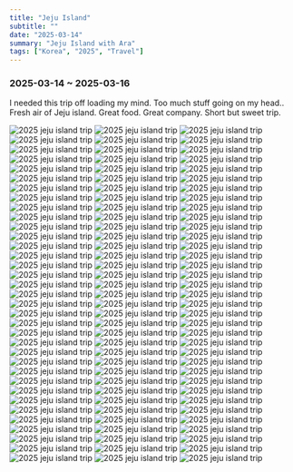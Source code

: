 ```yaml
---
title: "Jeju Island"
subtitle: ""
date: "2025-03-14"
summary: "Jeju Island with Ara"
tags: ["Korea", "2025", "Travel"]
---
```



### 2025-03-14 ~ 2025-03-16

I needed this trip off loading my mind. Too much stuff going on my head..
Fresh air of Jeju island. Great food. Great company. Short but sweet trip.

<div className="mx-auto max-w-lg">
  <Image
    className="rounded-[2px]"
    width={1080}
    height={1440}
    quality={75}
    src="https://storage.googleapis.com/jaeungkim/blog/personal/2025-mar-jejuisland/1.jpeg"
    alt="2025 jeju island trip"
  />
  <Image
    className="rounded-[2px]"
    width={1080}
    height={1440}
    quality={75}
    src="https://storage.googleapis.com/jaeungkim/blog/personal/2025-mar-jejuisland/2.jpeg"
    alt="2025 jeju island trip"
  />
  <Image
    className="rounded-[2px]"
    width={1080}
    height={1440}
    quality={75}
    src="https://storage.googleapis.com/jaeungkim/blog/personal/2025-mar-jejuisland/3.jpeg"
    alt="2025 jeju island trip"
  />
  <Image
    className="rounded-[2px]"
    width={1080}
    height={1440}
    quality={75}
    src="https://storage.googleapis.com/jaeungkim/blog/personal/2025-mar-jejuisland/4.jpeg"
    alt="2025 jeju island trip"
  />
  <Image
    className="rounded-[2px]"
    width={1080}
    height={1440}
    quality={75}
    src="https://storage.googleapis.com/jaeungkim/blog/personal/2025-mar-jejuisland/5.jpeg"
    alt="2025 jeju island trip"
  />
  <Image
    className="rounded-[2px]"
    width={1080}
    height={1440}
    quality={75}
    src="https://storage.googleapis.com/jaeungkim/blog/personal/2025-mar-jejuisland/6.jpeg"
    alt="2025 jeju island trip"
  />
  <Image
    className="rounded-[2px]"
    width={1080}
    height={1440}
    quality={75}
    src="https://storage.googleapis.com/jaeungkim/blog/personal/2025-mar-jejuisland/7.jpeg"
    alt="2025 jeju island trip"
  />
  <Image
    className="rounded-[2px]"
    width={1080}
    height={1440}
    quality={75}
    src="https://storage.googleapis.com/jaeungkim/blog/personal/2025-mar-jejuisland/8.jpeg"
    alt="2025 jeju island trip"
  />
  <Image
    className="rounded-[2px]"
    width={1080}
    height={1440}
    quality={75}
    src="https://storage.googleapis.com/jaeungkim/blog/personal/2025-mar-jejuisland/9.jpeg"
    alt="2025 jeju island trip"
  />
  <Image
    className="rounded-[2px]"
    width={1080}
    height={1440}
    quality={75}
    src="https://storage.googleapis.com/jaeungkim/blog/personal/2025-mar-jejuisland/10.jpeg"
    alt="2025 jeju island trip"
  />
  <Image
    className="rounded-[2px]"
    width={1080}
    height={1440}
    quality={75}
    src="https://storage.googleapis.com/jaeungkim/blog/personal/2025-mar-jejuisland/11.jpeg"
    alt="2025 jeju island trip"
  />
  <Image
    className="rounded-[2px]"
    width={1080}
    height={1440}
    quality={75}
    src="https://storage.googleapis.com/jaeungkim/blog/personal/2025-mar-jejuisland/12.jpeg"
    alt="2025 jeju island trip"
  />
  <Image
    className="rounded-[2px]"
    width={1080}
    height={1440}
    quality={75}
    src="https://storage.googleapis.com/jaeungkim/blog/personal/2025-mar-jejuisland/13.jpeg"
    alt="2025 jeju island trip"
  />
  <Image
    className="rounded-[2px]"
    width={1080}
    height={1440}
    quality={75}
    src="https://storage.googleapis.com/jaeungkim/blog/personal/2025-mar-jejuisland/14.jpeg"
    alt="2025 jeju island trip"
  />
  <Image
    className="rounded-[2px]"
    width={1080}
    height={1440}
    quality={75}
    src="https://storage.googleapis.com/jaeungkim/blog/personal/2025-mar-jejuisland/15.jpeg"
    alt="2025 jeju island trip"
  />
  <Image
    className="rounded-[2px]"
    width={1080}
    height={1440}
    quality={75}
    src="https://storage.googleapis.com/jaeungkim/blog/personal/2025-mar-jejuisland/16.jpeg"
    alt="2025 jeju island trip"
  />
  <Image
    className="rounded-[2px]"
    width={1080}
    height={1440}
    quality={75}
    src="https://storage.googleapis.com/jaeungkim/blog/personal/2025-mar-jejuisland/17.jpeg"
    alt="2025 jeju island trip"
  />
  <Image
    className="rounded-[2px]"
    width={1080}
    height={1440}
    quality={75}
    src="https://storage.googleapis.com/jaeungkim/blog/personal/2025-mar-jejuisland/18.jpeg"
    alt="2025 jeju island trip"
  />
  <Image
    className="rounded-[2px]"
    width={1080}
    height={1440}
    quality={75}
    src="https://storage.googleapis.com/jaeungkim/blog/personal/2025-mar-jejuisland/19.jpeg"
    alt="2025 jeju island trip"
  />
  <Image
    className="rounded-[2px]"
    width={1080}
    height={1440}
    quality={75}
    src="https://storage.googleapis.com/jaeungkim/blog/personal/2025-mar-jejuisland/20.jpeg"
    alt="2025 jeju island trip"
  />
  <Image
    className="rounded-[2px]"
    width={1080}
    height={1440}
    quality={75}
    src="https://storage.googleapis.com/jaeungkim/blog/personal/2025-mar-jejuisland/21.jpeg"
    alt="2025 jeju island trip"
  />
  <Image
    className="rounded-[2px]"
    width={1080}
    height={1440}
    quality={75}
    src="https://storage.googleapis.com/jaeungkim/blog/personal/2025-mar-jejuisland/22.jpeg"
    alt="2025 jeju island trip"
  />
  <Image
    className="rounded-[2px]"
    width={1080}
    height={1440}
    quality={75}
    src="https://storage.googleapis.com/jaeungkim/blog/personal/2025-mar-jejuisland/23.jpeg"
    alt="2025 jeju island trip"
  />
  <Image
    className="rounded-[2px]"
    width={1080}
    height={1440}
    quality={75}
    src="https://storage.googleapis.com/jaeungkim/blog/personal/2025-mar-jejuisland/24.jpeg"
    alt="2025 jeju island trip"
  />
  <Image
    className="rounded-[2px]"
    width={1080}
    height={1440}
    quality={75}
    src="https://storage.googleapis.com/jaeungkim/blog/personal/2025-mar-jejuisland/25.jpeg"
    alt="2025 jeju island trip"
  />
  <Image
    className="rounded-[2px]"
    width={1080}
    height={1440}
    quality={75}
    src="https://storage.googleapis.com/jaeungkim/blog/personal/2025-mar-jejuisland/26.jpeg"
    alt="2025 jeju island trip"
  />
  <Image
    className="rounded-[2px]"
    width={1080}
    height={1440}
    quality={75}
    src="https://storage.googleapis.com/jaeungkim/blog/personal/2025-mar-jejuisland/27.jpeg"
    alt="2025 jeju island trip"
  />
  <Image
    className="rounded-[2px]"
    width={1080}
    height={1440}
    quality={75}
    src="https://storage.googleapis.com/jaeungkim/blog/personal/2025-mar-jejuisland/28.jpeg"
    alt="2025 jeju island trip"
  />
  <Image
    className="rounded-[2px]"
    width={1080}
    height={1440}
    quality={75}
    src="https://storage.googleapis.com/jaeungkim/blog/personal/2025-mar-jejuisland/29.jpeg"
    alt="2025 jeju island trip"
  />
  <Image
    className="rounded-[2px]"
    width={1080}
    height={1440}
    quality={75}
    src="https://storage.googleapis.com/jaeungkim/blog/personal/2025-mar-jejuisland/30.jpeg"
    alt="2025 jeju island trip"
  />
  <Image
    className="rounded-[2px]"
    width={1080}
    height={1440}
    quality={75}
    src="https://storage.googleapis.com/jaeungkim/blog/personal/2025-mar-jejuisland/31.jpeg"
    alt="2025 jeju island trip"
  />
  <Image
    className="rounded-[2px]"
    width={1080}
    height={1440}
    quality={75}
    src="https://storage.googleapis.com/jaeungkim/blog/personal/2025-mar-jejuisland/32.jpeg"
    alt="2025 jeju island trip"
  />
  <Image
    className="rounded-[2px]"
    width={1080}
    height={1440}
    quality={75}
    src="https://storage.googleapis.com/jaeungkim/blog/personal/2025-mar-jejuisland/33.jpeg"
    alt="2025 jeju island trip"
  />
  <Image
    className="rounded-[2px]"
    width={1080}
    height={1440}
    quality={75}
    src="https://storage.googleapis.com/jaeungkim/blog/personal/2025-mar-jejuisland/34.jpeg"
    alt="2025 jeju island trip"
  />
  <Image
    className="rounded-[2px]"
    width={1080}
    height={1440}
    quality={75}
    src="https://storage.googleapis.com/jaeungkim/blog/personal/2025-mar-jejuisland/35.jpeg"
    alt="2025 jeju island trip"
  />
  <Image
    className="rounded-[2px]"
    width={1080}
    height={1440}
    quality={75}
    src="https://storage.googleapis.com/jaeungkim/blog/personal/2025-mar-jejuisland/36.jpeg"
    alt="2025 jeju island trip"
  />
  <Image
    className="rounded-[2px]"
    width={1080}
    height={1440}
    quality={75}
    src="https://storage.googleapis.com/jaeungkim/blog/personal/2025-mar-jejuisland/37.jpeg"
    alt="2025 jeju island trip"
  />
  <Image
    className="rounded-[2px]"
    width={1080}
    height={1440}
    quality={75}
    src="https://storage.googleapis.com/jaeungkim/blog/personal/2025-mar-jejuisland/38.jpeg"
    alt="2025 jeju island trip"
  />
  <Image
    className="rounded-[2px]"
    width={1080}
    height={1440}
    quality={75}
    src="https://storage.googleapis.com/jaeungkim/blog/personal/2025-mar-jejuisland/39.jpeg"
    alt="2025 jeju island trip"
  />
  <Image
    className="rounded-[2px]"
    width={1080}
    height={1440}
    quality={75}
    src="https://storage.googleapis.com/jaeungkim/blog/personal/2025-mar-jejuisland/40.jpeg"
    alt="2025 jeju island trip"
  />
  <Image
    className="rounded-[2px]"
    width={1080}
    height={1440}
    quality={75}
    src="https://storage.googleapis.com/jaeungkim/blog/personal/2025-mar-jejuisland/41.jpeg"
    alt="2025 jeju island trip"
  />
  <Image
    className="rounded-[2px]"
    width={1080}
    height={1440}
    quality={75}
    src="https://storage.googleapis.com/jaeungkim/blog/personal/2025-mar-jejuisland/42.jpeg"
    alt="2025 jeju island trip"
  />
  <Image
    className="rounded-[2px]"
    width={1080}
    height={1440}
    quality={75}
    src="https://storage.googleapis.com/jaeungkim/blog/personal/2025-mar-jejuisland/43.jpeg"
    alt="2025 jeju island trip"
  />
  <Image
    className="rounded-[2px]"
    width={1080}
    height={1440}
    quality={75}
    src="https://storage.googleapis.com/jaeungkim/blog/personal/2025-mar-jejuisland/44.jpeg"
    alt="2025 jeju island trip"
  />
  <Image
    className="rounded-[2px]"
    width={1080}
    height={1440}
    quality={75}
    src="https://storage.googleapis.com/jaeungkim/blog/personal/2025-mar-jejuisland/45.jpeg"
    alt="2025 jeju island trip"
  />
  <Image
    className="rounded-[2px]"
    width={1080}
    height={1440}
    quality={75}
    src="https://storage.googleapis.com/jaeungkim/blog/personal/2025-mar-jejuisland/46.jpeg"
    alt="2025 jeju island trip"
  />
  <Image
    className="rounded-[2px]"
    width={1080}
    height={1440}
    quality={75}
    src="https://storage.googleapis.com/jaeungkim/blog/personal/2025-mar-jejuisland/47.jpeg"
    alt="2025 jeju island trip"
  />
  <Image
    className="rounded-[2px]"
    width={1080}
    height={1440}
    quality={75}
    src="https://storage.googleapis.com/jaeungkim/blog/personal/2025-mar-jejuisland/48.jpeg"
    alt="2025 jeju island trip"
  />
  <Image
    className="rounded-[2px]"
    width={1080}
    height={1440}
    quality={75}
    src="https://storage.googleapis.com/jaeungkim/blog/personal/2025-mar-jejuisland/49.jpeg"
    alt="2025 jeju island trip"
  />
  <Image
    className="rounded-[2px]"
    width={1080}
    height={1440}
    quality={75}
    src="https://storage.googleapis.com/jaeungkim/blog/personal/2025-mar-jejuisland/50.jpeg"
    alt="2025 jeju island trip"
  />
  <Image
    className="rounded-[2px]"
    width={1080}
    height={1440}
    quality={75}
    src="https://storage.googleapis.com/jaeungkim/blog/personal/2025-mar-jejuisland/51.jpeg"
    alt="2025 jeju island trip"
  />
  <Image
    className="rounded-[2px]"
    width={1080}
    height={1440}
    quality={75}
    src="https://storage.googleapis.com/jaeungkim/blog/personal/2025-mar-jejuisland/52.jpeg"
    alt="2025 jeju island trip"
  />
  <Image
    className="rounded-[2px]"
    width={1080}
    height={1440}
    quality={75}
    src="https://storage.googleapis.com/jaeungkim/blog/personal/2025-mar-jejuisland/53.jpeg"
    alt="2025 jeju island trip"
  />
  <Image
    className="rounded-[2px]"
    width={1080}
    height={1440}
    quality={75}
    src="https://storage.googleapis.com/jaeungkim/blog/personal/2025-mar-jejuisland/54.jpeg"
    alt="2025 jeju island trip"
  />
  <Image
    className="rounded-[2px]"
    width={1080}
    height={1440}
    quality={75}
    src="https://storage.googleapis.com/jaeungkim/blog/personal/2025-mar-jejuisland/55.jpeg"
    alt="2025 jeju island trip"
  />
  <Image
    className="rounded-[2px]"
    width={1080}
    height={1440}
    quality={75}
    src="https://storage.googleapis.com/jaeungkim/blog/personal/2025-mar-jejuisland/56.jpeg"
    alt="2025 jeju island trip"
  />
  <Image
    className="rounded-[2px]"
    width={1080}
    height={1440}
    quality={75}
    src="https://storage.googleapis.com/jaeungkim/blog/personal/2025-mar-jejuisland/57.jpeg"
    alt="2025 jeju island trip"
  />
  <Image
    className="rounded-[2px]"
    width={1080}
    height={1440}
    quality={75}
    src="https://storage.googleapis.com/jaeungkim/blog/personal/2025-mar-jejuisland/58.jpeg"
    alt="2025 jeju island trip"
  />
  <Image
    className="rounded-[2px]"
    width={1080}
    height={1440}
    quality={75}
    src="https://storage.googleapis.com/jaeungkim/blog/personal/2025-mar-jejuisland/59.jpeg"
    alt="2025 jeju island trip"
  />
  <Image
    className="rounded-[2px]"
    width={1080}
    height={1440}
    quality={75}
    src="https://storage.googleapis.com/jaeungkim/blog/personal/2025-mar-jejuisland/60.jpeg"
    alt="2025 jeju island trip"
  />
  <Image
    className="rounded-[2px]"
    width={1080}
    height={1440}
    quality={75}
    src="https://storage.googleapis.com/jaeungkim/blog/personal/2025-mar-jejuisland/61.jpeg"
    alt="2025 jeju island trip"
  />
  <Image
    className="rounded-[2px]"
    width={1080}
    height={1440}
    quality={75}
    src="https://storage.googleapis.com/jaeungkim/blog/personal/2025-mar-jejuisland/62.jpeg"
    alt="2025 jeju island trip"
  />
  <Image
    className="rounded-[2px]"
    width={1080}
    height={1440}
    quality={75}
    src="https://storage.googleapis.com/jaeungkim/blog/personal/2025-mar-jejuisland/63.jpeg"
    alt="2025 jeju island trip"
  />
  <Image
    className="rounded-[2px]"
    width={1080}
    height={1440}
    quality={75}
    src="https://storage.googleapis.com/jaeungkim/blog/personal/2025-mar-jejuisland/64.jpeg"
    alt="2025 jeju island trip"
  />
  <Image
    className="rounded-[2px]"
    width={1080}
    height={1440}
    quality={75}
    src="https://storage.googleapis.com/jaeungkim/blog/personal/2025-mar-jejuisland/65.jpeg"
    alt="2025 jeju island trip"
  />
  <Image
    className="rounded-[2px]"
    width={1080}
    height={1440}
    quality={75}
    src="https://storage.googleapis.com/jaeungkim/blog/personal/2025-mar-jejuisland/66.jpeg"
    alt="2025 jeju island trip"
  />
  <Image
    className="rounded-[2px]"
    width={1080}
    height={1440}
    quality={75}
    src="https://storage.googleapis.com/jaeungkim/blog/personal/2025-mar-jejuisland/67.jpeg"
    alt="2025 jeju island trip"
  />
  <Image
    className="rounded-[2px]"
    width={1080}
    height={1440}
    quality={75}
    src="https://storage.googleapis.com/jaeungkim/blog/personal/2025-mar-jejuisland/68.jpeg"
    alt="2025 jeju island trip"
  />
  <Image
    className="rounded-[2px]"
    width={1080}
    height={1440}
    quality={75}
    src="https://storage.googleapis.com/jaeungkim/blog/personal/2025-mar-jejuisland/69.jpg"
    alt="2025 jeju island trip"
  />
  <Image
    className="rounded-[2px]"
    width={1080}
    height={1440}
    quality={75}
    src="https://storage.googleapis.com/jaeungkim/blog/personal/2025-mar-jejuisland/70.jpeg"
    alt="2025 jeju island trip"
  />
  <Image
    className="rounded-[2px]"
    width={1080}
    height={1440}
    quality={75}
    src="https://storage.googleapis.com/jaeungkim/blog/personal/2025-mar-jejuisland/71.jpeg"
    alt="2025 jeju island trip"
  />
  <Image
    className="rounded-[2px]"
    width={1080}
    height={1440}
    quality={75}
    src="https://storage.googleapis.com/jaeungkim/blog/personal/2025-mar-jejuisland/72.jpeg"
    alt="2025 jeju island trip"
  />
  <Image
    className="rounded-[2px]"
    width={1080}
    height={1440}
    quality={75}
    src="https://storage.googleapis.com/jaeungkim/blog/personal/2025-mar-jejuisland/73.jpeg"
    alt="2025 jeju island trip"
  />
  <Image
    className="rounded-[2px]"
    width={1080}
    height={1440}
    quality={75}
    src="https://storage.googleapis.com/jaeungkim/blog/personal/2025-mar-jejuisland/74.jpeg"
    alt="2025 jeju island trip"
  />
  <Image
    className="rounded-[2px]"
    width={1080}
    height={1440}
    quality={75}
    src="https://storage.googleapis.com/jaeungkim/blog/personal/2025-mar-jejuisland/75.jpeg"
    alt="2025 jeju island trip"
  />
  <Image
    className="rounded-[2px]"
    width={1080}
    height={1440}
    quality={75}
    src="https://storage.googleapis.com/jaeungkim/blog/personal/2025-mar-jejuisland/76.jpeg"
    alt="2025 jeju island trip"
  />
  <Image
    className="rounded-[2px]"
    width={1080}
    height={1440}
    quality={75}
    src="https://storage.googleapis.com/jaeungkim/blog/personal/2025-mar-jejuisland/77.jpeg"
    alt="2025 jeju island trip"
  />
  <Image
    className="rounded-[2px]"
    width={1080}
    height={1440}
    quality={75}
    src="https://storage.googleapis.com/jaeungkim/blog/personal/2025-mar-jejuisland/78.jpeg"
    alt="2025 jeju island trip"
  />
  <Image
    className="rounded-[2px]"
    width={1080}
    height={1440}
    quality={75}
    src="https://storage.googleapis.com/jaeungkim/blog/personal/2025-mar-jejuisland/79.jpeg"
    alt="2025 jeju island trip"
  />
  <Image
    className="rounded-[2px]"
    width={1080}
    height={1440}
    quality={75}
    src="https://storage.googleapis.com/jaeungkim/blog/personal/2025-mar-jejuisland/80.jpeg"
    alt="2025 jeju island trip"
  />
  <Image
    className="rounded-[2px]"
    width={1080}
    height={1440}
    quality={75}
    src="https://storage.googleapis.com/jaeungkim/blog/personal/2025-mar-jejuisland/81.jpeg"
    alt="2025 jeju island trip"
  />
  <Image
    className="rounded-[2px]"
    width={1080}
    height={1440}
    quality={75}
    src="https://storage.googleapis.com/jaeungkim/blog/personal/2025-mar-jejuisland/82.jpeg"
    alt="2025 jeju island trip"
  />
  <Image
    className="rounded-[2px]"
    width={1080}
    height={1440}
    quality={75}
    src="https://storage.googleapis.com/jaeungkim/blog/personal/2025-mar-jejuisland/83.jpeg"
    alt="2025 jeju island trip"
  />
  <Image
    className="rounded-[2px]"
    width={1080}
    height={1440}
    quality={75}
    src="https://storage.googleapis.com/jaeungkim/blog/personal/2025-mar-jejuisland/84.jpeg"
    alt="2025 jeju island trip"
  />
  <Image
    className="rounded-[2px]"
    width={1080}
    height={1440}
    quality={75}
    src="https://storage.googleapis.com/jaeungkim/blog/personal/2025-mar-jejuisland/85.jpeg"
    alt="2025 jeju island trip"
  />
  <Image
    className="rounded-[2px]"
    width={1080}
    height={1440}
    quality={75}
    src="https://storage.googleapis.com/jaeungkim/blog/personal/2025-mar-jejuisland/86.jpg"
    alt="2025 jeju island trip"
  />
  <Image
    className="rounded-[2px]"
    width={1080}
    height={1440}
    quality={75}
    src="https://storage.googleapis.com/jaeungkim/blog/personal/2025-mar-jejuisland/87.jpeg"
    alt="2025 jeju island trip"
  />
  <Image
    className="rounded-[2px]"
    width={1080}
    height={1440}
    quality={75}
    src="https://storage.googleapis.com/jaeungkim/blog/personal/2025-mar-jejuisland/88.jpg"
    alt="2025 jeju island trip"
  />
  <Image
    className="rounded-[2px]"
    width={1080}
    height={1440}
    quality={75}
    src="https://storage.googleapis.com/jaeungkim/blog/personal/2025-mar-jejuisland/89.jpg"
    alt="2025 jeju island trip"
  />
  <Image
    className="rounded-[2px]"
    width={1080}
    height={1440}
    quality={75}
    src="https://storage.googleapis.com/jaeungkim/blog/personal/2025-mar-jejuisland/90.jpeg"
    alt="2025 jeju island trip"
  />
  <Image
    className="rounded-[2px]"
    width={1080}
    height={1440}
    quality={75}
    src="https://storage.googleapis.com/jaeungkim/blog/personal/2025-mar-jejuisland/91.jpeg"
    alt="2025 jeju island trip"
  />
  <Image
    className="rounded-[2px]"
    width={1080}
    height={1440}
    quality={75}
    src="https://storage.googleapis.com/jaeungkim/blog/personal/2025-mar-jejuisland/92.jpeg"
    alt="2025 jeju island trip"
  />
  <Image
    className="rounded-[2px]"
    width={1080}
    height={1440}
    quality={75}
    src="https://storage.googleapis.com/jaeungkim/blog/personal/2025-mar-jejuisland/93.jpeg"
    alt="2025 jeju island trip"
  />
  <Image
    className="rounded-[2px]"
    width={1080}
    height={1440}
    quality={75}
    src="https://storage.googleapis.com/jaeungkim/blog/personal/2025-mar-jejuisland/94.jpeg"
    alt="2025 jeju island trip"
  />
  <Image
    className="rounded-[2px]"
    width={1080}
    height={1440}
    quality={75}
    src="https://storage.googleapis.com/jaeungkim/blog/personal/2025-mar-jejuisland/95.jpeg"
    alt="2025 jeju island trip"
  />
  <Image
    className="rounded-[2px]"
    width={1080}
    height={1440}
    quality={75}
    src="https://storage.googleapis.com/jaeungkim/blog/personal/2025-mar-jejuisland/96.jpeg"
    alt="2025 jeju island trip"
  />
  <Image
    className="rounded-[2px]"
    width={1080}
    height={1440}
    quality={75}
    src="https://storage.googleapis.com/jaeungkim/blog/personal/2025-mar-jejuisland/97.jpeg"
    alt="2025 jeju island trip"
  />
  <Image
    className="rounded-[2px]"
    width={1080}
    height={1440}
    quality={75}
    src="https://storage.googleapis.com/jaeungkim/blog/personal/2025-mar-jejuisland/98.jpeg"
    alt="2025 jeju island trip"
  />
  <Image
    className="rounded-[2px]"
    width={1080}
    height={1440}
    quality={75}
    src="https://storage.googleapis.com/jaeungkim/blog/personal/2025-mar-jejuisland/99.jpeg"
    alt="2025 jeju island trip"
  />
  <Image
    className="rounded-[2px]"
    width={1080}
    height={1440}
    quality={75}
    src="https://storage.googleapis.com/jaeungkim/blog/personal/2025-mar-jejuisland/100.jpeg"
    alt="2025 jeju island trip"
  />
  <Image
    className="rounded-[2px]"
    width={1080}
    height={1440}
    quality={75}
    src="https://storage.googleapis.com/jaeungkim/blog/personal/2025-mar-jejuisland/101.jpeg"
    alt="2025 jeju island trip"
  />
  <Image
    className="rounded-[2px]"
    width={1080}
    height={1440}
    quality={75}
    src="https://storage.googleapis.com/jaeungkim/blog/personal/2025-mar-jejuisland/102.jpeg"
    alt="2025 jeju island trip"
  />
  <Image
    className="rounded-[2px]"
    width={1080}
    height={1440}
    quality={75}
    src="https://storage.googleapis.com/jaeungkim/blog/personal/2025-mar-jejuisland/103.jpeg"
    alt="2025 jeju island trip"
  />
  <Image
    className="rounded-[2px]"
    width={1080}
    height={1440}
    quality={75}
    src="https://storage.googleapis.com/jaeungkim/blog/personal/2025-mar-jejuisland/104.jpeg"
    alt="2025 jeju island trip"
  />
  <Image
    className="rounded-[2px]"
    width={1080}
    height={1440}
    quality={75}
    src="https://storage.googleapis.com/jaeungkim/blog/personal/2025-mar-jejuisland/105.jpeg"
    alt="2025 jeju island trip"
  />
</div>
